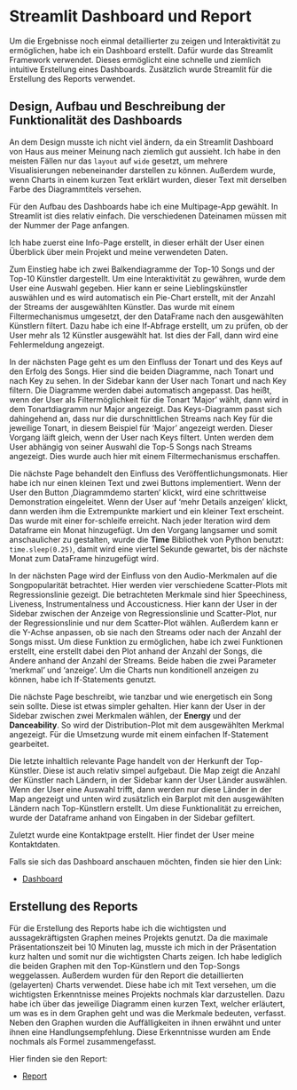 # Streamlit Dashboard und Report

Um die Ergebnisse noch einmal detaillierter zu zeigen und Interaktivität zu ermöglichen, habe ich ein Dashboard erstellt. Dafür wurde das Streamlit Framework verwendet. Dieses ermöglicht eine schnelle und ziemlich intuitive Erstellung eines Dashboards.
Zusätzlich wurde Streamlit für die Erstellung des Reports verwendet.

## Design, Aufbau und Beschreibung der Funktionalität des Dashboards

An dem Design musste ich nicht viel ändern, da ein Streamlit Dashboard von Haus aus meiner Meinung nach ziemlich gut aussieht. Ich habe in den meisten Fällen nur das `layout` auf `wide` gesetzt, um mehrere Visualisierungen nebeneinander darstellen zu können. 
Außerdem wurde, wenn Charts in einem kurzen Text erklärt wurden, dieser Text mit derselben Farbe des Diagrammtitels versehen.

Für den Aufbau des Dashboards habe ich eine Multipage-App gewählt. In Streamlit ist dies relativ einfach. Die verschiedenen Dateinamen müssen mit der Nummer der Page anfangen.

Ich habe zuerst eine Info-Page erstellt, in dieser erhält der User einen Überblick über mein Projekt und meine verwendeten Daten.

Zum Einstieg habe ich zwei Balkendiagramme der Top-10 Songs und der Top-10 Künstler dargestellt. Um eine Interaktivität zu gewähren, wurde dem User eine Auswahl gegeben. Hier kann er seine Lieblingskünstler auswählen und es wird automatisch ein Pie-Chart erstellt, mit der Anzahl der Streams der ausgewählten Künstler. Das wurde mit einem Filtermechanismus umgesetzt, der den DataFrame nach den ausgewählten Künstlern filtert. Dazu habe ich eine If-Abfrage erstellt, um zu prüfen, ob der User mehr als 12 Künstler ausgewählt hat. Ist dies der Fall, dann wird eine Fehlermeldung angezeigt.

In der nächsten Page geht es um den Einfluss der Tonart und des Keys auf den Erfolg des Songs. Hier sind die beiden Diagramme, nach Tonart und nach Key zu sehen. In der Sidebar kann der User nach Tonart und nach Key filtern. Die Diagramme werden dabei automatisch angepasst. Das heißt, wenn der User als Filtermöglichkeit für die Tonart 'Major' wählt, dann wird in dem Tonartdiagramm nur Major angezeigt.  Das Keys-Diagramm passt sich dahingehend an, dass nur die durschnittlichen Streams nach Key für die jeweilige Tonart, in diesem Beispiel für 'Major' angezeigt werden. Dieser Vorgang läift gleich, wenn der User nach Keys filtert. Unten werden dem User abhängig von seiner Auswahl die Top-5 Songs nach Streams angezeigt. Dies wurde auch hier mit einem Filtermechanismus erschaffen.

Die nächste Page behandelt den Einfluss des Veröffentlichungsmonats. Hier habe ich nur einen kleinen Text und zwei Buttons implementiert. Wenn der User den Button ‚Diagrammdemo starten‘ klickt, wird eine schrittweise Demonstration eingeleitet. Wenn der User auf 'mehr Details anzeigen' klickt, dann werden ihm die Extrempunkte markiert und ein kleiner Text erscheint. Das wurde mit einer for-schleife erreicht. Nach jeder Iteration wird dem Dataframe ein Monat hinzugefügt. Um den Vorgang langsamer und somit anschaulicher zu gestalten, wurde die **Time** Bibliothek von Python benutzt: `time.sleep(0.25)`, damit wird eine viertel Sekunde gewartet, bis der nächste Monat zum DataFrame hinzugefügt wird.

In der nächsten Page wird der Einfluss von den Audio-Merkmalen auf die Songpopularität betrachtet. Hier werden vier verschiedene Scatter-Plots mit Regressionslinie gezeigt. Die betrachteten Merkmale sind hier Speechiness, Liveness, Instrumentalness und Accousticness. Hier kann der User in der Sidebar zwischen der Anzeige von Regressionslinie und Scatter-Plot, nur der Regressionslinie und nur dem Scatter-Plot wählen. Außerdem kann er die Y-Achse anpassen, ob sie nach den Streams oder nach der Anzahl der Songs misst.
Um diese Funktion zu ermöglichen, habe ich zwei Funktionen erstellt, eine erstellt dabei den Plot anhand der Anzahl der Songs, die Andere anhand der Anzahl der Streams. Beide haben die zwei Parameter 'merkmal' und 'anzeige'. Um die Charts nun konditionell anzeigen zu können, habe ich If-Statements genutzt.

Die nächste Page beschreibt, wie tanzbar und wie energetisch ein Song sein sollte. Diese ist etwas simpler gehalten. Hier kann der User in der Sidebar zwischen zwei Merkmalen wählen, der **Energy** und der **Danceability**. So wird der Distribution-Plot mit dem ausgewählten Merkmal angezeigt. Für die Umsetzung wurde mit einem einfachen If-Statement gearbeitet.

Die letzte inhaltlich relevante Page handelt von der Herkunft der Top-Künstler. Diese ist auch relativ simpel aufgebaut. Die Map zeigt die Anzahl der Künstler nach Ländern, in der Sidebar kann der User Länder auswählen. Wenn der User eine Auswahl trifft, dann werden nur diese Länder in der Map angezeigt und unten wird zusätzlich ein Barplot mit den ausgewählten Ländern nach Top-Künstlern erstellt. Um diese Funktionalität zu erreichen, wurde der Dataframe anhand von Eingaben in der Sidebar gefiltert.

Zuletzt wurde eine Kontaktpage erstellt. Hier findet der User meine Kontaktdaten.

Falls sie sich das Dashboard anschauen möchten, finden sie hier den Link:

- [Dashboard](https://appapp-ka7buefabvnokhdfwhyptg.streamlit.app/)

## Erstellung des Reports

Für die Erstellung des Reports habe ich die wichtigsten und aussagekräftigsten Graphen meines Projekts genutzt. Da die maximale Präsentationszeit bei 10 Minuten lag, musste ich mich in der Präsentation kurz halten und somit nur die wichtigsten Charts zeigen. Ich habe lediglich die beiden Graphen mit den Top-Künstlern und den Top-Songs weggelassen. Außerdem wurden für den Report die detaillierten (gelayerten) Charts verwendet. Diese habe ich mit Text versehen, um die wichtigsten Erkenntnisse meines Projekts nochmals klar darzustellen. Dazu habe ich über das jeweilige Diagramm einen kurzen Text, welcher erläutert, um was es in dem Graphen geht und was die Merkmale bedeuten, verfasst. Neben den Graphen wurden die Auffälligkeiten in ihnen erwähnt und unter ihnen eine Handlungsempfehlung.
Diese Erkenntnisse wurden am Ende nochmals als Formel zusammengefasst.

Hier finden sie den Report:

- [Report](https://reportstream-sfj4h3det4qhn7dxoldfje.streamlit.app/Report)



